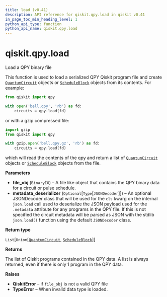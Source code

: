 ```yaml
---
title: load (v0.41)
description: API reference for qiskit.qpy.load in qiskit v0.41
in_page_toc_min_heading_level: 1
python_api_type: function
python_api_name: qiskit.qpy.load
---
```


<span id="qiskit-qpy-load" />

# qiskit.qpy.load

<Function id="qiskit.qpy.load" isDedicatedPage={true} github="https://github.com/qiskit/qiskit/tree/stable/0.23/qiskit/qpy/interface.py" signature="load(file_obj, metadata_deserializer=None)">
  Load a QPY binary file

  This function is used to load a serialized QPY Qiskit program file and create [`QuantumCircuit`](qiskit.circuit.QuantumCircuit "qiskit.circuit.QuantumCircuit") objects or [`ScheduleBlock`](qiskit.pulse.ScheduleBlock "qiskit.pulse.schedule.ScheduleBlock") objects from its contents. For example:

  ```python
  from qiskit import qpy

  with open('bell.qpy', 'rb') as fd:
      circuits = qpy.load(fd)
  ```

  or with a gzip compressed file:

  ```python
  import gzip
  from qiskit import qpy

  with gzip.open('bell.qpy.gz', 'rb') as fd:
      circuits = qpy.load(fd)
  ```

  which will read the contents of the qpy and return a list of [`QuantumCircuit`](qiskit.circuit.QuantumCircuit "qiskit.circuit.QuantumCircuit") objects or [`ScheduleBlock`](qiskit.pulse.ScheduleBlock "qiskit.pulse.schedule.ScheduleBlock") objects from the file.

  **Parameters**

  *   **file\_obj** (`BinaryIO`) – A file like object that contains the QPY binary data for a circuit or pulse schedule.
  *   **metadata\_deserializer** (`Optional`\[`Type`\[`JSONDecoder`]]) – An optional JSONDecoder class that will be used for the `cls` kwarg on the internal `json.load` call used to deserialize the JSON payload used for the `.metadata` attribute for any programs in the QPY file. If this is not specified the circuit metadata will be parsed as JSON with the stdlib `json.load()` function using the default `JSONDecoder` class.

  **Return type**

  `List`\[`Union`\[[`QuantumCircuit`](qiskit.circuit.QuantumCircuit "qiskit.circuit.quantumcircuit.QuantumCircuit"), [`ScheduleBlock`](qiskit.pulse.ScheduleBlock "qiskit.pulse.schedule.ScheduleBlock")]]

  **Returns**

  The list of Qiskit programs contained in the QPY data. A list is always returned, even if there is only 1 program in the QPY data.

  **Raises**

  *   **QiskitError** – if `file_obj` is not a valid QPY file
  *   **TypeError** – When invalid data type is loaded.
</Function>

